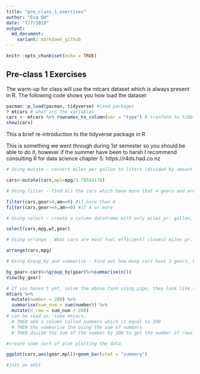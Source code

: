 ```yaml
---
title: "pre_class_1_exercises"
author: "Eva SH"
date: "7/7/2019"
output:   
  md_document:
    variant: markdown_github
---
```


```r
knitr::opts_chunk$set(echo = TRUE)
```

## Pre-class 1 Exercises

The warm-up for class will use the mtcars dataset which is always present in R.
The following code shows you how load the dataset

```r
pacman::p_load(pacman, tidyverse) #laod packages
? mtcars # what are the variables
cars <- mtcars %>% rownames_to_column(var = "type") # tranform to tibble (tidyverse-compatible)
show(cars)
```


This a brief re-introduction to the tidyverse package in R

This is something we went through during 1st semester so you should be able to do it, however if the summer have been to harsh I recommend consulting R for data science chapter 5: https://r4ds.had.co.nz
```r
# Using mutate - convert miles per gallon to liters (divided by amount of litres on a gallon)

cars<-mutate(cars,mpl=mpg/3.78541178)

# Using filter - find all the cars which have more that 4 gears and are automatic

filter(cars,gear>4,am==0) #if more than 4
filter(cars,gear>=4,am==0) #if 4 or more

# Using select - create a column dataframe with only miles pr. gallon, weight and number of gears

select(cars,mpg,wt,gear)

# Using arrange - What cars are most fuel efficient? (lowest miles pr. liter/gallon)

arrange(cars,mpg) 

# Using Group_by and summarise - Find out how many cars have 3 gears, how many have 4 and how many have 5 (tip use n(), with summarise to count number of occurences)

by_gear<-cars%>%group_by(gear)%>%summarise(n()) 
View(by_gear)

# If you haven't yet, solve the above task using pipe, they look like this '%>%' and can be read as 'then' e.g. the following lines:
mtcars %>% 
  mutate(number = 200) %>% 
  summarise(sum_num = sum(number)) %>% 
  mutate(n_row = sum_num / 200)
# can be read as 'take mtcars, 
  # THEN add a column called numbers which is equal to 200
  # THEN the summarise the using the sum of numbers 
  # THEN divide the sum of the number by 200 to get the number of rows

#create some sort of plot plotting the data

ggplot(cars,aes(gear,mpl))+geom_bar(stat = "summary")

#just an edit

```


